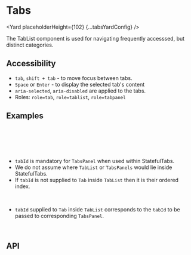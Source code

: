 




# Tabs

<Yard placeholderHeight={102} {...tabsYardConfig} />

The TabList component is used for navigating frequently accesssed, but distinct categories.

## Accessibility

- `tab`, `shift + tab` - to move focus between tabs.
- `Space` or `Enter` - to display the selected tab's content
- `aria-selected`, `aria-disabled` are applied to the tabs.
- Roles: `role=tab`, `role=tablist`, `role=tabpanel`

## Examples

<Example title="Default Tabs" path="tabs/examples/default.js">
  <DefaultTabs />
</Example>
<br />
<Example title="Default tabs with icons" path="tabs/examples/default-with-icons.js">
  <DefaultTabsWithIcons />
</Example>
<br />
<Example title="Flap Tabs" path="tabs/examples/flap.js">
  <FlapTabs />
</Example>
<br />
<Example title="Custom TabIds Tabs" path="tabs/examples/custom-key-tabs.js">
  <CustomKeyTabs />
</Example>
<br />
<Example title="Stateful Tabs" path="tabs/examples/stateful-tabs.js">
  <StatefulTabs />
</Example>

- `tabId` is mandatory for `TabsPanel` when used within StatefulTabs.
- We do not assume where `TabList` or `TabsPanels` would lie inside StatefulTabs.
- If `tabId` is not supplied to `Tab` inside `TabList` then it is their ordered index.

<br />
<Example title="Stateful Custom TabIds Tabs" path="tabs/examples/stateful-custom-keys.js">
  <StatefulCustomKeysTabs />
</Example>

- `tabId` supplied to `Tab` inside `TabList` corresponds to the `tabId` to be passed to corresponding `TabsPanel`.

<br />
<Example title="Icon Tabs" path="tabs/examples/icon-tabs.js">
  <IconTabs />
</Example>

## API

<ApiTable title="TabList props" config={tabsYardConfig} />
<ImplementationLink componentPath="tabs" />
<Exports component={TabsExports} title="Tabs exports" path="spaceweb/tabs" />
